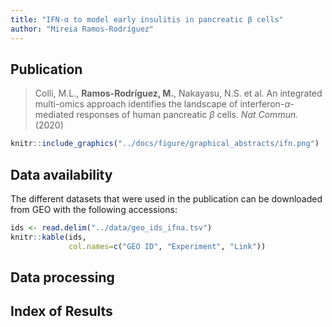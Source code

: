 ```yaml
---
title: "IFN-α to model early insulitis in pancreatic β cells"
author: "Mireia Ramos-Rodríguez"
---
```


## Publication

> Colli, M.L., **Ramos-Rodríguez, M.**, Nakayasu, N.S. et al. An integrated multi-omics approach identifies the landscape of interferon-$\alpha$-mediated responses of human pancreatic $\beta$ cells. *Nat Commun.* (2020)

```r
knitr::include_graphics("../docs/figure/graphical_abstracts/ifn.png")
```

## Data availability

The different datasets that were used in the publication can be downloaded from GEO with the following accessions: 


```r
ids <- read.delim("../data/geo_ids_ifna.tsv")
knitr::kable(ids,
             col.names=c("GEO ID", "Experiment", "Link"))
```

## Data processing


## Index of Results
